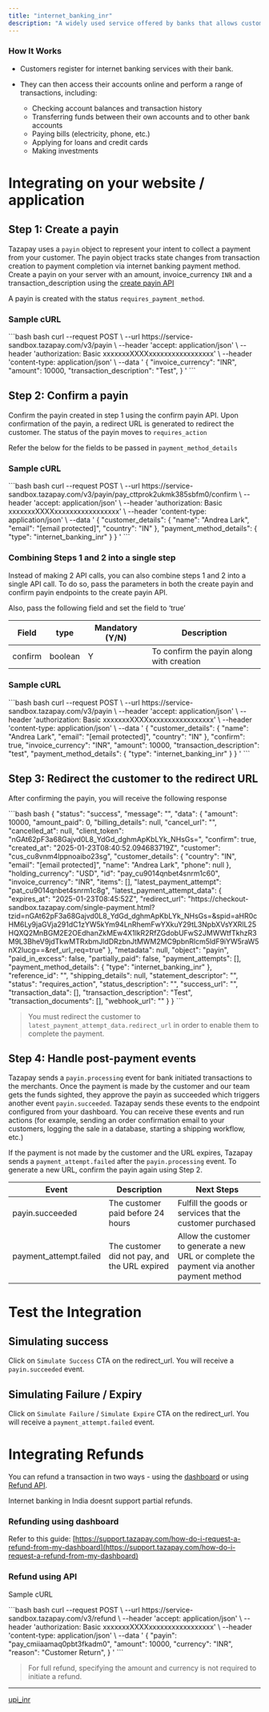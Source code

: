```yaml
---
title: "internet_banking_inr"
description: "A widely used service offered by banks that allows customers to conduct various banking transactions online through the bank's website or mobile app in India."
---
```


### How It Works

* Customers register for internet banking services with their bank.

* They can then access their accounts online and perform a range of transactions, including:

  * Checking account balances and transaction history
  * Transferring funds between their own accounts and to other bank accounts
  * Paying bills (electricity, phone, etc.)
  * Applying for loans and credit cards
  * Making investments

# Integrating on your website / application

## Step 1: Create a payin

Tazapay uses a `payin` object to represent your intent to collect a payment from your customer. The payin object tracks state changes from transaction creation to payment completion via internet banking payment method. Create a payin on your server with an amount, invoice\_currency `INR` and a transaction\_description using the [create payin API](https://docs.tazapay.com/reference/create-payin)

A payin is created with the status `requires_payment_method`.

### Sample cURL

<CodeGroup>
  ```bash bash
  curl --request POST \
       --url https://service-sandbox.tazapay.com/v3/payin \
       --header 'accept: application/json' \
       --header 'authorization: Basic xxxxxxxXXXXxxxxxxxxxxxxxxxxx' \
       --header 'content-type: application/json' \
       --data '
  {
    "invoice_currency": "INR",
    "amount": 10000,
    "transaction_description": "Test",
  }
  '
  ```
</CodeGroup>

## Step 2: Confirm a payin

Confirm the payin created in step 1 using the confirm payin API. Upon confirmation of the payin, a redirect URL is generated to redirect the customer. The status of the payin moves to `requires_action`

Refer the below for the fields to be passed in `payment_method_details`

### Sample cURL

<CodeGroup>
  ```bash bash
  curl --request POST \
       --url https://service-sandbox.tazapay.com/v3/payin/pay_cttprok2ukmk385sbfm0/confirm \
       --header 'accept: application/json' \
       --header 'authorization: Basic xxxxxxxXXXXxxxxxxxxxxxxxxxxx' \
       --header 'content-type: application/json' \
       --data '
  {
    "customer_details": {
      "name": "Andrea Lark",
      "email": "[email protected]",
      "country": "IN"
    },
    "payment_method_details": {
      "type": "internet_banking_inr"
    }
  }
  '
  ```
</CodeGroup>

### Combining Steps 1 and 2 into a single step

Instead of making 2 API calls, you can also combine steps 1 and 2 into a single API call. To do so, pass the parameters in both the create payin and confirm payin endpoints to the create payin API.

Also, pass the following field and set the field to ‘true’

| Field   | type    | Mandatory (Y/N) | Description                              |
| ------- | ------- | --------------- | ---------------------------------------- |
| confirm | boolean | Y               | To confirm the payin along with creation |

### Sample cURL

<CodeGroup>
  ```bash bash
  curl --request POST \
       --url https://service-sandbox.tazapay.com/v3/payin \
       --header 'accept: application/json' \
       --header 'authorization: Basic xxxxxxxXXXXxxxxxxxxxxxxxxxxx' \
       --header 'content-type: application/json' \
       --data '
  {
    "customer_details": {
      "name": "Andrea Lark",
      "email": "[email protected]",
      "country": "IN"
    },
    "confirm": true,
    "invoice_currency": "INR",
    "amount": 10000,
    "transaction_description": "test",
    "payment_method_details": {
      "type": "internet_banking_inr"
    }
  }
  '
  ```
</CodeGroup>

## Step 3: Redirect the customer to the redirect URL

After confirming the payin, you will receive the following response

<CodeGroup>
  ```bash bash
  {
    "status": "success",
    "message": "",
    "data": {
      "amount": 10000,
      "amount_paid": 0,
      "billing_details": null,
      "cancel_url": "",
      "cancelled_at": null,
      "client_token": "nGAt62pF3a68Gajvd0L8_YdGd_dghmApKbLYk_NHsGs=",
      "confirm": true,
      "created_at": "2025-01-23T08:40:52.094683719Z",
      "customer": "cus_cu8vnm4lppnoaibo23sg",
      "customer_details": {
        "country": "IN",
        "email": "[email protected]",
        "name": "Andrea Lark",
        "phone": null
      },
      "holding_currency": "USD",
      "id": "pay_cu9014qnbet4snrm1c60",
      "invoice_currency": "INR",
      "items": [],
      "latest_payment_attempt": "pat_cu9014qnbet4snrm1c8g",
      "latest_payment_attempt_data": {
        "expires_at": "2025-01-23T08:45:52Z",
        "redirect_url": "https://checkout-sandbox.tazapay.com/single-payment.html?tzid=nGAt62pF3a68Gajvd0L8_YdGd_dghmApKbLYk_NHsGs=&spid=aHR0cHM6Ly9jaGVja291dC1zYW5kYm94LnRhemFwYXkuY29tL3NpbXVsYXRlL25HQXQ2MnBGM2E2OEdhanZkMEw4X1lkR2RfZGdobUFwS2JMWWtfTkhzR3M9L3BheV9jdTkwMTRxbmJldDRzbnJtMWM2MC9pbnRlcm5ldF9iYW5raW5nX2lucg==&ref_url_req=true"
      },
      "metadata": null,
      "object": "payin",
      "paid_in_excess": false,
      "partially_paid": false,
      "payment_attempts": [],
      "payment_method_details": {
        "type": "internet_banking_inr"
      },
      "reference_id": "",
      "shipping_details": null,
      "statement_descriptor": "",
      "status": "requires_action",
      "status_description": "",
      "success_url": "",
      "transaction_data": [],
      "transaction_description": "Test",
      "transaction_documents": [],
      "webhook_url": ""
    }
  }
  ```
</CodeGroup>

> You must redirect the customer to `latest_payment_attempt_data.redirect_url` in order to enable them to complete the payment.

## Step 4: Handle post-payment events

Tazapay sends a `payin.processing` event for bank initiated transactions to the merchants. Once the payment is made by the customer and our team gets the funds sighted, they approve the payin as succeeded which triggers another event `payin.succeeded`. Tazapay sends these events to the endpoint configured from your dashboard. You can receive these events and run actions (for example, sending an order confirmation email to your customers, logging the sale in a database, starting a shipping workflow, etc.)

If the payment is not made by the customer and the URL expires, Tazapay sends a `payment_attempt.failed` after the `payin.processing` event. To generate a new URL, confirm the payin again using Step 2.

| Event                   | Description                                   | Next Steps                                                                                  |
| ----------------------- | --------------------------------------------- | ------------------------------------------------------------------------------------------- |
| payin.succeeded         | The customer paid before 24 hours             | Fulfill the goods or services that the customer purchased                                   |
| payment\_attempt.failed | The customer did not pay, and the URL expired | Allow the customer to generate a new URL or complete the payment via another payment method |

# Test the Integration

## Simulating success

Click on `Simulate Success` CTA on the redirect\_url. You will receive a `payin.succeeded` event.

## Simulating Failure / Expiry

Click on `Simulate Failure` / `Simulate Expire` CTA on the redirect\_url. You will receive a `payment_attempt.failed` event.

# Integrating Refunds

You can refund a transaction in two ways - using the [dashboard](https://dashboard.tazapay.com) or using [Refund API](https://docs.tazapay.com/reference/refund-api).

Internet banking in India doesnt support partial refunds.

### Refunding using dashboard

Refer to this guide: [https://support.tazapay.com/how-do-i-request-a-refund-from-my-dashboard](https://support.tazapay.com/how-do-i-request-a-refund-from-my-dashboard)

### Refund using API

Sample cURL

<CodeGroup>
  ```bash bash
  curl --request POST \
       --url https://service-sandbox.tazapay.com/v3/refund \
       --header 'accept: application/json' \
       --header 'authorization: Basic xxxxxxxXXXXxxxxxxxxxxxxxxxxx' \
       --header 'content-type: application/json' \
       --data '
  {
    "payin": "pay_cmiiaamaq0pbt3fkadm0",
    "amount": 10000,
    "currency": "INR",
    "reason": "Customer Return",
    }
  '
  ```
</CodeGroup>

> For full refund, specifying the amount and currency is not required to initiate a refund.

***

[upi\_inr](/docs/upi_inr)
